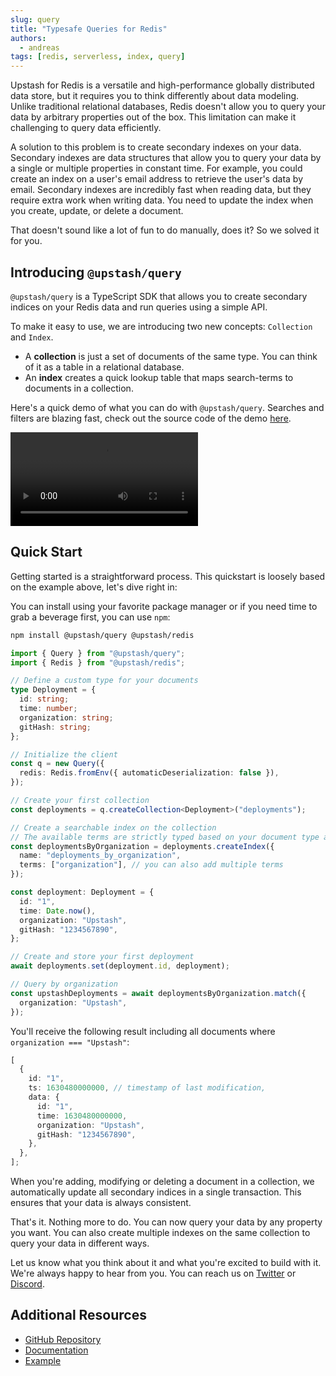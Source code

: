 ```yaml
---
slug: query
title: "Typesafe Queries for Redis"
authors:
  - andreas
tags: [redis, serverless, index, query]
---
```


Upstash for Redis is a versatile and high-performance globally distributed data store, but it requires you to think differently about data modeling. Unlike traditional relational databases, Redis doesn't allow you to query your data by arbitrary properties out of the box. This limitation can make it challenging to query data efficiently.

A solution to this problem is to create secondary indexes on your data. Secondary indexes are data structures that allow you to query your data by a single or multiple properties in constant time. For example, you could create an index on a user's email address to retrieve the user's data by email. Secondary indexes are incredibly fast when reading data, but they require extra work when writing data. You need to update the index when you create, update, or delete a document.

That doesn't sound like a lot of fun to do manually, does it? So we solved it for you.

## Introducing `@upstash/query`

`@upstash/query` is a TypeScript SDK that allows you to create secondary indices on your Redis data and run queries using a simple API.

To make it easy to use, we are introducing two new concepts: `Collection` and `Index`.

- A **collection** is just a set of documents of the same type. You can think of it as a table in a relational database.
- An **index** creates a quick lookup table that maps search-terms to documents in a collection.

Here's a quick demo of what you can do with `@upstash/query`.
Searches and filters are blazing fast, check out the source code of the demo [here](https://github.com/upstash/examples/tree/main/examples/nextjs-upstash-query).

<video controls>
  <source src="/blog/upstash-query/query-demo.mp4" type="video/mp4" />
</video>

## Quick Start

Getting started is a straightforward process. This quickstart is loosely based on the example above, let's dive right in:

You can install using your favorite package manager or if you need time to grab a beverage first, you can use `npm`:

```bash
npm install @upstash/query @upstash/redis
```

```ts
import { Query } from "@upstash/query";
import { Redis } from "@upstash/redis";

// Define a custom type for your documents
type Deployment = {
  id: string;
  time: number;
  organization: string;
  gitHash: string;
};

// Initialize the client
const q = new Query({
  redis: Redis.fromEnv({ automaticDeserialization: false }),
});

// Create your first collection
const deployments = q.createCollection<Deployment>("deployments");

// Create a searchable index on the collection
// The available terms are strictly typed based on your document type above
const deploymentsByOrganization = deployments.createIndex({
  name: "deployments_by_organization",
  terms: ["organization"], // you can also add multiple terms
});

const deployment: Deployment = {
  id: "1",
  time: Date.now(),
  organization: "Upstash",
  gitHash: "1234567890",
};

// Create and store your first deployment
await deployments.set(deployment.id, deployment);

// Query by organization
const upstashDeployments = await deploymentsByOrganization.match({
  organization: "Upstash",
});
```

You'll receive the following result including all documents where `organization === "Upstash"`:

```ts
[
  {
    id: "1",
    ts: 1630480000000, // timestamp of last modification,
    data: {
      id: "1",
      time: 1630480000000,
      organization: "Upstash",
      gitHash: "1234567890",
    },
  },
];
```

When you're adding, modifying or deleting a document in a collection, we automatically update all secondary indices in a single transaction. This ensures that your data is always consistent.

That's it. Nothing more to do. You can now query your data by any property you want. You can also create multiple indexes on the same collection to query your data in different ways.

Let us know what you think about it and what you're excited to build with it. We're always happy to hear from you. You can reach us on [Twitter](https://twitter.com/upstash) or [Discord](https://upstash.com/discord).

## Additional Resources

- [GitHub Repository](https://github.com/upstash/query)
- [Documentation](https://upstash.com/docs/oss/sdks/ts/query/overview)
- [Example](https://query.upstash.app/)
